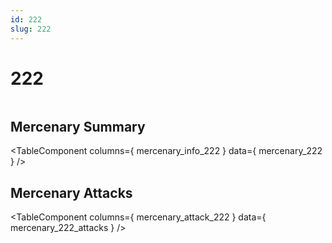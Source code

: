 ```yaml
---
id: 222
slug: 222
---
```



# 222

<div style = {{ display: "flex" }}>
    <Image img={require('@site/static/img/mercenaries/illust/thum_char_view_n_222.jpg')}/>
    
</div>

## Mercenary Summary

<TableComponent
  columns={ mercenary_info_222 }
  data={ mercenary_222 }
/>

## Mercenary Attacks

<TableComponent
  columns={ mercenary_attack_222 }
  data={ mercenary_222_attacks }
/>